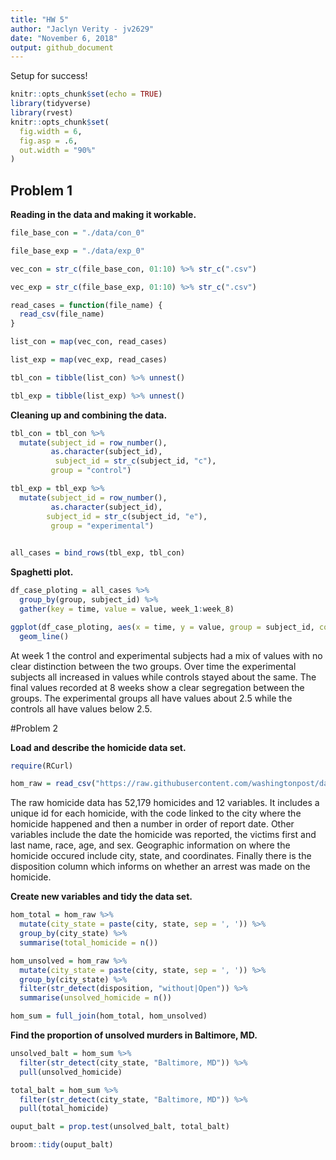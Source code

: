 ```yaml
---
title: "HW 5"
author: "Jaclyn Verity - jv2629"
date: "November 6, 2018"
output: github_document
---
```

Setup for success!
```r
knitr::opts_chunk$set(echo = TRUE)
library(tidyverse)
library(rvest)
knitr::opts_chunk$set(
  fig.width = 6,
  fig.asp = .6,
  out.width = "90%"
)
```

## Problem 1

**Reading in the data and making it workable.**
```r
file_base_con = "./data/con_0"

file_base_exp = "./data/exp_0"

vec_con = str_c(file_base_con, 01:10) %>% str_c(".csv")

vec_exp = str_c(file_base_exp, 01:10) %>% str_c(".csv")

read_cases = function(file_name) {
  read_csv(file_name)
}

list_con = map(vec_con, read_cases)

list_exp = map(vec_exp, read_cases)

tbl_con = tibble(list_con) %>% unnest()

tbl_exp = tibble(list_exp) %>% unnest()
```

**Cleaning up and combining the data.**
```r
tbl_con = tbl_con %>% 
  mutate(subject_id = row_number(), 
         as.character(subject_id), 
          subject_id = str_c(subject_id, "c"),
         group = "control")

tbl_exp = tbl_exp %>% 
  mutate(subject_id = row_number(), 
         as.character(subject_id),
        subject_id = str_c(subject_id, "e"),
         group = "experimental")
 

all_cases = bind_rows(tbl_exp, tbl_con)
```

**Spaghetti plot.**
```r

df_case_ploting = all_cases %>% 
  group_by(group, subject_id) %>% 
  gather(key = time, value = value, week_1:week_8)

ggplot(df_case_ploting, aes(x = time, y = value, group = subject_id, color = group)) +
  geom_line()

```

At week 1 the control and experimental subjects had a mix of values with no clear distinction between the two groups. Over time the experimental subjects all increased in values while controls stayed about the same. The final values recorded at 8 weeks show a clear segregation between the groups. The experimental groups all have values about 2.5 while the controls all have values below 2.5. 

#Problem 2

**Load and describe the homicide data set.**
```r

require(RCurl)

hom_raw = read_csv("https://raw.githubusercontent.com/washingtonpost/data-homicides/master/homicide-data.csv") 
```

The raw homicide data has 52,179 homicides and 12 variables. It includes a unique id for each homicide, with the code linked to the city where the homicide happened and then a number in order of report date. Other variables include the date the homicide was reported, the victims first and last name, race, age, and sex. Geographic information on where the homicide occured include city, state, and coordinates. Finally there is the disposition column which informs on whether an arrest was made on the homicide. 

**Create new variables and tidy the data set.**
```r
hom_total = hom_raw %>% 
  mutate(city_state = paste(city, state, sep = ', ')) %>% 
  group_by(city_state) %>% 
  summarise(total_homicide = n())

hom_unsolved = hom_raw %>% 
  mutate(city_state = paste(city, state, sep = ', ')) %>% 
  group_by(city_state) %>% 
  filter(str_detect(disposition, "without|Open")) %>%
  summarise(unsolved_homicide = n())

hom_sum = full_join(hom_total, hom_unsolved)
```

**Find the proportion of unsolved murders in Baltimore, MD.**
```r

unsolved_balt = hom_sum %>% 
  filter(str_detect(city_state, "Baltimore, MD")) %>% 
  pull(unsolved_homicide)

total_balt = hom_sum %>% 
  filter(str_detect(city_state, "Baltimore, MD")) %>% 
  pull(total_homicide)

ouput_balt = prop.test(unsolved_balt, total_balt)

broom::tidy(ouput_balt)
```


